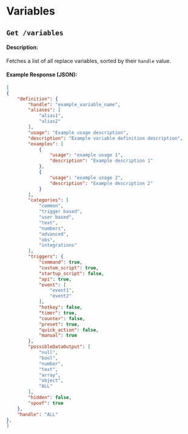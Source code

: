# Variables

## `Get /variables`

#### Description:
Fetches a list of all replace variables, sorted by their `handle` value.

#### Example Response (JSON):
```json
[
{
    "definition": {
        "handle": "example_variable_name",
        "aliases": [
            "alias1",
            "alias2"
        ],
        "usage": "Example usage description",
        "description": "Example variable definition description",
        "examples": [
            {
                "usage": "example usage 1",
                "description": "Example description 1"
            },
            {
                "usage": "example usage 2",
                "description": "Example description 2"
            }
        ],
        "categories": [
            "common",
            "trigger based",
            "user based",
            "text",
            "numbers",
            "advanced",
            "obs",
            "integrations"
        ],
        "triggers": {
            "command": true,
            "custom_script": true,
            "startup_script": false,
            "api": true,
            "event": [
                "event1",
                "event2"
            ],
            "hotkey": false,
            "timer": true,
            "counter": false,
            "preset": true,
            "quick_action": false,
            "manual": true
        },
        "possibleDataOutput": [
            "null",
            "bool",
            "number",
            "text",
            "array",
            "object",
            "ALL"
        ],
        "hidden": false,
        "spoof": true
    },
    "handle": "ALL"
},
]
```

